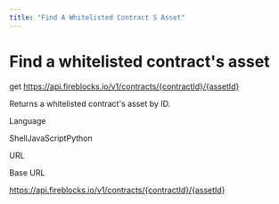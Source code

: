 ```yaml
---
title: "Find A Whitelisted Contract S Asset"
---
```

  
  # Find a whitelisted contract's asset

get https://api.fireblocks.io/v1/contracts/{contractId}/{assetId}

Returns a whitelisted contract's asset by ID.

Language

ShellJavaScriptPython

URL

Base URL

https://api.fireblocks.io/v1/contracts/{contractId}/{assetId}